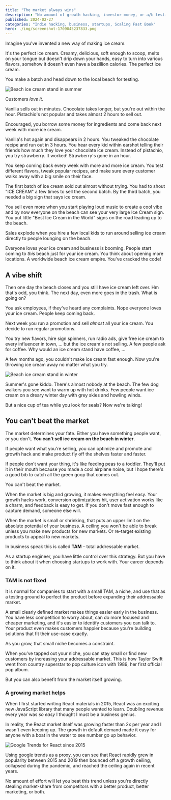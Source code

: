 ```yaml
---
title: "The market always wins"
description: "No amount of growth hacking, investor money, or a/b testing will save you, if people don't want what you have."
published: 2024-02-27
categories: "Indie hacking, business, startups, Scaling Fast Book"
hero: ./img/screenshot-1709045237833.png
---
```


Imagine you've invented a new way of making ice cream.

It's the perfect ice cream. Creamy, delicious, soft enough to scoop, melts on your tongue but doesn't drip down your hands, easy to turn into various flavors, somehow it doesn't even have a bazillion calories. The perfect ice cream.

You make a batch and head down to the local beach for testing.

![Beach ice cream stand in summer](./img/Beach-ice-cream-stand-in-summer-0j4428.png)

Customers _love it_.

Vanilla sells out in minutes. Chocolate takes longer, but you're out within the hour. Pistachio's not popular and takes almost 2 hours to sell out.

Encouraged, you borrow some money for ingredients and come back next week with more ice cream.

Vanilla's hot again and disappears in 2 hours. You tweaked the chocolate recipe and run out in 3 hours. You hear every kid within earshot telling their friends how much they love your chocolate ice cream. Instead of pistachio, you try strawberry. It worked! Strawberry's gone in an hour.

You keep coming back every week with more and more ice cream. You test different flavors, tweak popular recipes, and make sure every customer walks away with a big smile on their face.

The first batch of ice cream sold out almost without trying. You had to shout "ICE CREAM" a few times to sell the second batch. By the third batch, you needed a big sign that says ice cream.

You sell even more when you start playing loud music to create a cool vibe and by now everyone on the beach can see your very large Ice Cream sign. You put little "Best Ice Cream in the World" signs on the road leading up to the beach.

Sales explode when you hire a few local kids to run around selling ice cream directly to people lounging on the beach.

Everyone loves your ice cream and business is booming. People start coming to _this_ beach just for your ice cream. You think about opening more locations. A worldwide beach ice cream empire. You've cracked the code!

## A vibe shift

Then one day the beach closes and you still have ice cream left over. Hm that's odd, you think. The next day, even more goes in the trash. What is going on?

You ask employees, if they've heard any complaints. Nope everyone loves your ice cream. People keep coming back.

Next week you run a promotion and sell _almost_ all your ice cream. You decide to run regular promotions.

You try new flavors, hire sign spinners, run radio ads, give free ice cream to every influencer in town, ... but the ice cream's not selling. A few people ask for coffee. Why would an ice cream stand have coffee, ...

A few months ago, you couldn't make ice cream fast enough. Now you're throwing ice cream away no matter what you try.

![Beach ice cream stand in winter](./img/Beach-ice-cream-stand-in-winter-6c3ec2.png)

Summer's gone kiddo. There's almost nobody at the beach. The few dog walkers you see want to warm up with hot drinks. Few people want ice cream on a dreary winter day with grey skies and howling winds.

But a nice cup of tea while you look for seals? Now we're talking!

## You can't beat the market

The market determines your fate. Either you have something people want, or you don't. **You can’t sell ice cream on the beach in winter**.

If people want what you're selling, you can optimize and promote and growth hack and make product fly off the shelves faster and faster.

If people don't want your thing, it's like feeding peas to a toddler. They'll put it in their mouth because you made a cool airplane noise, but I hope there's a good bib to catch all the green goop that comes out.

You can't beat the market.

When the market is big and growing, it makes everything feel easy. Your growth hacks work, conversion optimizations hit, user activation works like a charm, and feedback is easy to get. If you don't move fast enough to capture demand, someone else will.

When the market is small or shrinking, that puts an upper limit on the absolute potential of your business. A ceiling you won't be able to break unless you make new products for new markets. Or re-target existing products to appeal to new markets.

In business speak this is called **TAM** – total addressable market.

As a startup engineer, you have little control over this strategy. But you have to think about it when choosing startups to work with. Your career depends on it.

### TAM is not fixed

It is normal for companies to start with a small TAM, a niche, and use that as a testing ground to perfect the product before expanding their addressable market.

A small clearly defined market makes things easier early in the business. You have less competition to worry about, can do more focused and cheaper marketing, and it's easier to identify customers you can talk to. Your product even makes customers happier because you're building solutions that fit their use-case exactly.

As you grow, that small niche becomes a constraint.

When you've tapped out your niche, you can stay small or find new customers by increasing your addressable market. This is how Taylor Swift went from country superstar to pop culture icon with 1989, her first official pop album.

But you can also benefit from the market itself growing.

### A growing market helps

When I first started writing React materials in 2015, React was an exciting new JavaScript library that many people wanted to learn. Doubling revenue every year was _so easy_ I thought I must be a business genius.

In reality, the React market itself was growing faster than 2x per year and I wasn't even keeping up. The growth in default demand made it easy for anyone with a boat in the water to see number go up behavior.

![Google Trends for React since 2015](./img/Google-Trends-for-React-since-2015-43a44j.png)

Using google trends as a proxy, you can see that React rapidly grew in popularity between 2015 and 2019 then bounced off a growth ceiling, collapsed during the pandemic, and reached the ceiling again in recent years.

No amount of effort will let you beat this trend unless you're directly stealing market-share from competitors with a better product, better marketing, or both.
